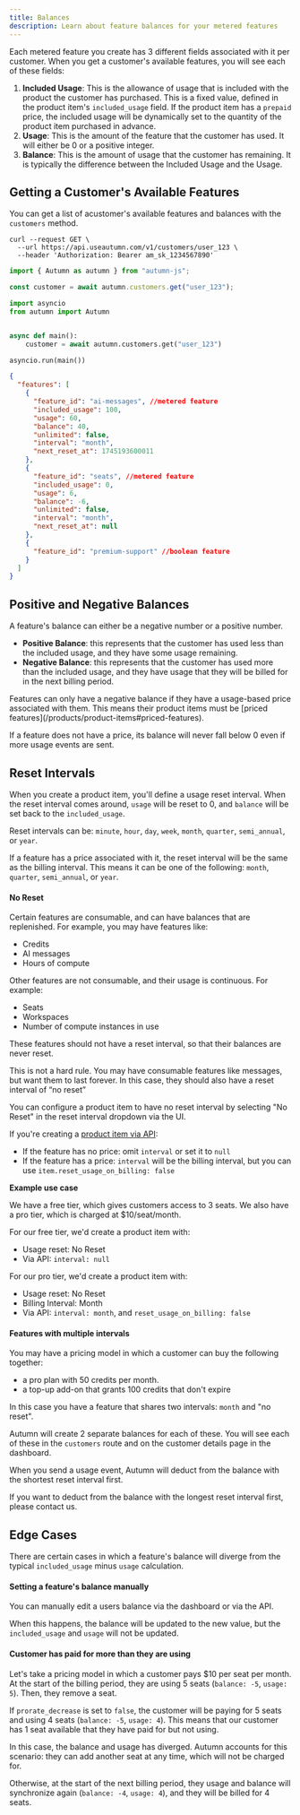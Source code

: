 ```yaml
---
title: Balances
description: Learn about feature balances for your metered features
---
```


Each metered feature you create has 3 different fields associated with it per customer. When you get a customer's available features, you will see each of these fields:

1. **Included Usage**: This is the allowance of usage that is included with the product the customer has purchased. This is a fixed value, defined in the product item's `included_usage` field.
   <Note>
     If the product item has a `prepaid` price, the included usage will be
     dynamically set to the quantity of the product item purchased in advance.
   </Note>
2. **Usage**: This is the amount of the feature that the customer has used. It will either be 0 or a positive integer.
3. **Balance**: This is the amount of usage that the customer has remaining. It is typically the difference between the Included Usage and the Usage.

## Getting a Customer's Available Features

You can get a list of acustomer's available features and balances with the `customers` method.

<CodeGroup>

```shell cURL
curl --request GET \
  --url https://api.useautumn.com/v1/customers/user_123 \
  --header 'Authorization: Bearer am_sk_1234567890'
```

```javascript Typescript
import { Autumn as autumn } from "autumn-js";

const customer = await autumn.customers.get("user_123");
```

```python Python
import asyncio
from autumn import Autumn


async def main():
    customer = await autumn.customers.get("user_123")

asyncio.run(main())
```

</CodeGroup>

```json [expandable]
{
  "features": [
    {
      "feature_id": "ai-messages", //metered feature
      "included_usage": 100,
      "usage": 60,
      "balance": 40,
      "unlimited": false,
      "interval": "month",
      "next_reset_at": 1745193600011
    },
    {
      "feature_id": "seats", //metered feature
      "included_usage": 0,
      "usage": 6,
      "balance": -6,
      "unlimited": false,
      "interval": "month",
      "next_reset_at": null
    },
    {
      "feature_id": "premium-support" //boolean feature
    }
  ]
}
```

## Positive and Negative Balances

A feature's balance can either be a negative number or a positive number.

- **Positive Balance**: this represents that the customer has used less than the included usage, and they have some usage remaining.
- **Negative Balance**: this represents that the customer has used more than the included usage, and they have usage that they will be billed for in the next billing period.

<Note>
  Features can only have a negative balance if they have a usage-based price associated with them. This means their product items must be [priced features](/products/product-items#priced-features).

If a feature does not have a price, its balance will never fall below 0 even if more usage events are sent.

</Note>

## Reset Intervals

When you create a product item, you'll define a usage reset interval. When the reset interval comes around, `usage` will be reset to 0, and `balance` will be set back to the `included_usage`.

Reset intervals can be: `minute`, `hour`, `day`, `week`, `month`, `quarter`, `semi_annual`, or `year`.

If a feature has a price associated with it, the reset interval will be the same as the billing interval. This means it can be one of the following: `month`, `quarter`, `semi_annual`, or `year`.

#### No Reset

Certain features are consumable, and can have balances that are replenished. For example, you may have features like:

- Credits
- AI messages
- Hours of compute

Other features are not consumable, and their usage is continuous. For example:

- Seats
- Workspaces
- Number of compute instances in use

These features should not have a reset interval, so that their balances are never reset.

<Note>
  This is not a hard rule. You may have consumable features like messages, but
  want them to last forever. In this case, they should also have a reset
  interval of “no reset”
</Note>

You can configure a product item to have no reset interval by selecting "No Reset" in the reset interval dropdown via the UI.

If you're creating a [product item via API](/api-reference/products/post):

- If the feature has no price: omit `interval` or set it to `null`
- If the feature has a price: `interval` will be the billing interval, but you can use `item.reset_usage_on_billing: false`

<Info>

**Example use case**

We have a free tier, which gives customers access to 3 seats.
We also have a pro tier, which is charged at $10/seat/month.

For our free tier, we'd create a product item with:

- Usage reset: No Reset
- Via API: `interval: null`

For our pro tier, we'd create a product item with:

- Usage reset: No Reset
- Billing Interval: Month
- Via API: `interval: month`, and `reset_usage_on_billing: false`

</Info>

#### Features with multiple intervals

You may have a pricing model in which a customer can buy the following together:

- a pro plan with 50 credits per month.
- a top-up add-on that grants 100 credits that don't expire

In this case you have a feature that shares two intervals: `month` and "no reset".

Autumn will create 2 separate balances for each of these. You will see each of these in the `customers` route and on the customer details page in the dashboard.

When you send a usage event, Autumn will deduct from the balance with the shortest reset interval first.

<Note>
  If you want to deduct from the balance with the longest reset interval first,
  please contact us.
</Note>

## Edge Cases

There are certain cases in which a feature's balance will diverge from the typical `included_usage` minus `usage` calculation.

#### Setting a feature's balance manually

You can manually edit a users balance via the dashboard or via the API.

<Card
  title="Editing a customer's feature balance"
  href="/customers/managing-customers#editing-feature-balances"
  horizontal
  icon="scale-unbalanced"
/>

When this happens, the balance will be updated to the new value, but the `included_usage` and `usage` will not be updated.

#### Customer has paid for more than they are using

Let's take a pricing model in which a customer pays $10 per seat per month. At the start of the billing period, they are using 5 seats (`balance: -5`, `usage: 5`). Then, they remove a seat.

If `prorate_decrease` is set to `false`, the customer will be paying for 5 seats and using 4 seats (`balance: -5`, `usage: 4`). This means that our customer has 1 seat available that they have paid for but not using.

In this case, the balance and usage has diverged. Autumn accounts for this scenario: they can add another seat at any time, which will not be charged for.

Otherwise, at the start of the next billing period, they usage and balance will synchronize again (`balance: -4`, `usage: 4`), and they will be billed for 4 seats.
